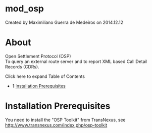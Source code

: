 
# mod_osp 

 Created by  Maximiliano Guerra de Medeiros on 2014.12.12

# About

Open Settlement Protocol (OSP)  
To query an external route server and to report XML based Call Detail Records (CDRs).

Click here to expand Table of Contents

* 1 [Installation Prerequisites](#installation-prerequisites)

# Installation Prerequisites

You need to install the "OSP Toolkit" from TransNexus, see <http://www.transnexus.com/index.php/osp-toolkit>


